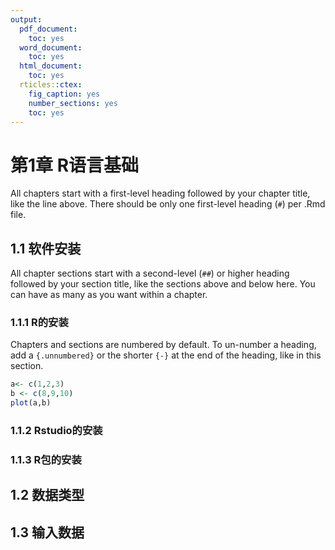 ```yaml
---
output:
  pdf_document:
    toc: yes
  word_document:
    toc: yes
  html_document:
    toc: yes
  rticles::ctex:
    fig_caption: yes
    number_sections: yes
    toc: yes
---
```


# 第1章 R语言基础{-} 

All chapters start with a first-level heading followed by your chapter title, like the line above. There should be only one first-level heading (`#`) per .Rmd file.

## 1.1 软件安装{-}

All chapter sections start with a second-level (`##`) or higher heading followed by your section title, like the sections above and below here. You can have as many as you want within a chapter.

### 1.1.1 R的安装{-}

Chapters and sections are numbered by default. To un-number a heading, add a `{.unnumbered}` or the shorter `{-}` at the end of the heading, like in this section.
```r
a<- c(1,2,3)
b <- c(8,9,10)
plot(a,b)
```

### 1.1.2 Rstudio的安装{-}

### 1.1.3 R包的安装{-}

## 1.2 数据类型{-}

## 1.3 输入数据{-}


